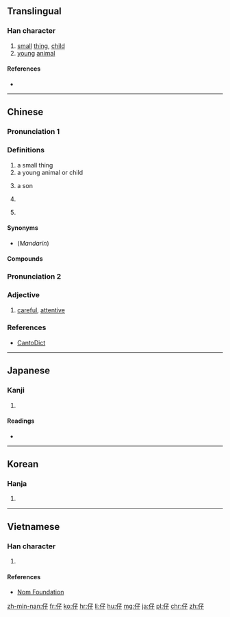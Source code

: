 ==Translingual==

===Han character===
{{Han char|rn=9|rad=人|as=03|sn=5|four=2724<sub>7</sub>|canj=人弓木 (OND)|ids=⿰[[亻]][[子]]}}

# [[small]] [[thing]], [[child]]
# [[young]] [[animal]]

====References====
* {{Han ref|kx=0092.060|dkj=00367|dj=0195.090|hdz=10115.050|uh=4ED4|ud=20180|bh=A54A|bd=42314}}

----

==Chinese==
{{zh-forms}}

===Pronunciation 1===
{{zh-pron
|m=zǐ,zǎi
|c=zai2,zai3
|h=
|mn=á/a
|w=
|mc=y
|oc=y
|ma=
|cat=noun,suffix
}}

===Definitions===
{{zh-hanzi}}

# a small thing
# a young animal or child
# {{cx|Cantonese|lang=zh}} a son
#: {{zh-usex|你 個 仔 真係 好 乖。|Your '''son''' is very obedient.|C}}
# {{cx|Cantonese|Min Nan|lang=zh}} {{non-gloss definition|a suffix for small objects}}
#: {{zh-usex|摃槌仔|hammer|tr=[[kòng-thûi-á]]|MN}}
# {{cx|Cantonese|Min Nan|lang=zh}} {{non-gloss definition|a suffix for single-syllable nouns}}
#: {{zh-usex|雀仔|a birdie|C}}

====Synonyms====
* (''Mandarin'') {{zh-l|子}}

====Compounds====
{{der5
| {{zh-l|草仔粿|tr=cǎozǎiguǒ}}
| {{zh-l|芋仔冰|tr=yùzǎibīng}}
| {{zh-l|仔女}}
| {{zh-l|雀仔}}
| {{zh-l|男仔}}
| {{zh-l|女仔}}
| {{zh-l|傻仔}}
| {{zh-l|牛仔}}
| {{zh-l|肥仔}}
}}

===Pronunciation 2===
{{zh-pron
|m=zī
|c=zi1,zi2
|ma=
|cat=a
}}

===Adjective===
{{zh-adj}}

# [[careful]], [[attentive]]

===References===
* [http://www.cantonese.sheik.co.uk/dictionary/characters/396/ CantoDict]

----

==Japanese==

===Kanji===
{{ja-kanji|grade=|rs=人03}}

# {{defn|lang=ja|sort=人03}}

====Readings====
* {{ja-readings|on=[[し]] (shi), [[さい]] (sai)|kun=[[たえる]] (taeru), [[こ]] (ko)}}

----

==Korean==

===Hanja===
{{ko-hanja|hangeul=자|rv=ja|mr=cha}}

# {{defn|lang=ko|sort=人03}}

----

==Vietnamese==

===Han character===
{{vi-hantu|[[tử]], [[tể]]|rs=人03}}

# {{defn|lang=vi|sort=人03}}

====References====
*[http://nomfoundation.org/common/nom_details.php?codepoint=4ed4 Nom Foundation]

[[zh-min-nan:仔]]
[[fr:仔]]
[[ko:仔]]
[[hr:仔]]
[[li:仔]]
[[hu:仔]]
[[mg:仔]]
[[ja:仔]]
[[pl:仔]]
[[chr:仔]]
[[zh:仔]]